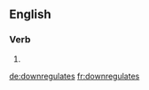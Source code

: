 ==English==

===Verb===
{{head|en|verb form}}

# {{en-third-person singular of|downregulate}}

[[de:downregulates]]
[[fr:downregulates]]